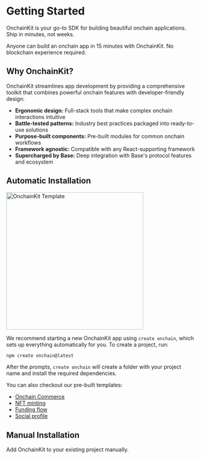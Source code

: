 
# Getting Started

OnchainKit is your go-to SDK for building beautiful onchain applications. Ship in minutes, not weeks. 

Anyone can build an onchain app in 15 minutes with OnchainKit. No blockchain experience required.

## Why OnchainKit?

OnchainKit streamlines app development by providing a comprehensive toolkit that combines powerful onchain features with developer-friendly design:

- **Ergonomic design:** Full-stack tools that make complex onchain interactions intuitive
- **Battle-tested patterns:** Industry best practices packaged into ready-to-use solutions
- **Purpose-built components:** Pre-built modules for common onchain workflows
- **Framework agnostic:** Compatible with any React-supporting framework
- **Supercharged by Base:** Deep integration with Base's protocol features and ecosystem


## Automatic Installation

<img
  alt="OnchainKit Template"
  src="https://onchainkit.xyz/assets/quickstart.png"
  height="364"
/>

We recommend starting a new OnchainKit app using `create onchain`, which sets up everything automatically for you. To create a project, run:

```bash
npm create onchain@latest
```

After the prompts, `create onchain` will create a folder with your project name and install the required dependencies.

You can also checkout our pre-built templates:

- [Onchain Commerce](https://onchain-commerce-template.vercel.app/)
- [NFT minting](https://github.com/coinbase/onchain-app-template)
- [Funding flow](https://github.com/fakepixels/fund-component)
- [Social profile](https://github.com/fakepixels/ock-identity)

## Manual Installation

Add OnchainKit to your existing project manually.

<InstallationOptions />

<StartBuilding />
